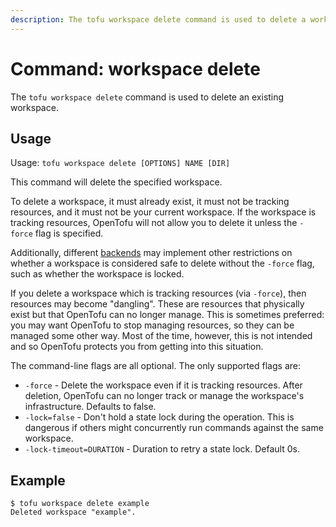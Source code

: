 ```yaml
---
description: The tofu workspace delete command is used to delete a workspace.
---
```


# Command: workspace delete

The `tofu workspace delete` command is used to delete an existing workspace.

## Usage

Usage: `tofu workspace delete [OPTIONS] NAME [DIR]`

This command will delete the specified workspace.

To delete a workspace, it must already exist, it must not be tracking resources,
and it must not be your current workspace. If the workspace is tracking resources,
OpenTofu will not allow you to delete it unless the `-force` flag is specified.

Additionally, different [backends](../../../language/settings/backends/configuration.mdx#backend-types) may implement other
restrictions on whether a workspace is considered safe to delete without the `-force` flag, such as whether the workspace is locked.

If you delete a workspace which is tracking resources (via `-force`), then resources
may become "dangling". These are resources that physically exist but that
OpenTofu can no longer manage. This is sometimes preferred: you may want
OpenTofu to stop managing resources, so they can be managed some other way.
Most of the time, however, this is not intended and so OpenTofu protects you
from getting into this situation.

The command-line flags are all optional. The only supported flags are:

* `-force` - Delete the workspace even if it is tracking resources. After deletion, OpenTofu can no longer track or manage the workspace's infrastructure. Defaults to false.
* `-lock=false` - Don't hold a state lock during the operation. This is
  dangerous if others might concurrently run commands against the same
  workspace.
* `-lock-timeout=DURATION` - Duration to retry a state lock. Default 0s.

## Example

```
$ tofu workspace delete example
Deleted workspace "example".
```
